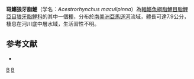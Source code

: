 {{Speciesbox 
| taxon = Acestrorhynchus maculipinna
| status = LC
| status_system = IUCN3.1
| authority = [[Menezes|Menezes]] & [[Géry|Géry]], 1983
| synonyms = 
}}
'''斑鰭狼牙脂鯉'''（学名：''Acestrorhynchus maculipinna''）為[[輻鰭魚綱|輻鰭魚綱]][[脂鯉目|脂鯉目]][[脂鯉亞目|脂鯉亞目]][[狼牙脂鯉科|狼牙脂鯉科]]的其中一個[[種|種]]，分布於[[南美洲|南美洲]][[亞馬遜河|亞馬遜河]]流域，體長可達7.9公分，棲息在河川底中層水域，生活習性不明。

==参考文献==
{{refbegin}}
*{{FishBase_species|genus=Acestrorhynchus|species=maculipinna|year=2013|month=8}}
{{refend}}
{{Taxonbar|from=Q6416558}}

[[Category:狼牙脂鯉屬|B]]
[[Category:1983年描述的魚類|B]]


{{魚類小作品}}